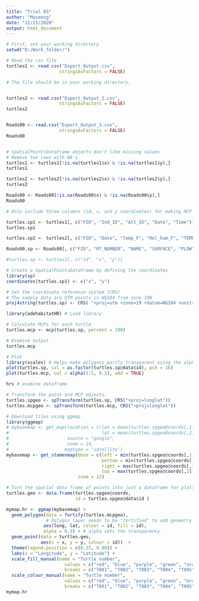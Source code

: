 ---
title: "Trial 03"
author: "Maseeng"
date: "12/15/2020"
output: html_document
---

```{r, eval = FALSE}

# First, set your working directory 
setwd("D:/Work_folder/")

# Read the csv file
turtles1 <- read.csv("Export_Output.csv", 
                    stringsAsFactors = FALSE) 

# The file should be in your working directory.


turtles2 <- read.csv("Export_Output_2.csv", 
                    stringsAsFactors = FALSE) 
turtles2


Roads00 <- read.csv("Export_Output_3.csv", 
                    stringsAsFactors = FALSE) 
Roads00
```


```{R, eval = FALSE}



```


```{R, eval = FALSE}

# SpatialPointsDataFrame objects don't like missing values
# Remove two rows with NA's
turtles1 <- turtles1[!is.na(turtles1$x) & !is.na(turtles1$y),]
turtles1

turtles2 <- turtles2[!is.na(turtles2$x) & !is.na(turtles2$y),]
turtles2

Roads00 <- Roads00[!is.na(Roads00$x) & !is.na(Roads00$y),]
Roads00

# Only include three columns (id, x, and y coordinates) for making MCP's

turtles.sp1 <- turtles1[, c("FID", "Ind_ID", "Alt_ID", "Date", "Time")]
turtles.sp1

turtles.sp2 <- turtles2[, c("FID", "Date", "Temp_F", "Rel_hum_F", "TEMP_G")]

Roads00.sp <- Roads00[, c("FID", "RT_NUMBER", "NAME", "SURFACE", "PLOW")]

#turtles.sp <- turtles1[, c("id", "x", "y")]

```


```{R, eval = FALSE}

# Create a SpatialPointsDataFrame by defining the coordinates
library(sp)
coordinates(turtles.sp1) <- c("x", "y")

# Set the coordinate reference system (CRS)
# The sample data are UTM points in WGS84 from zone 19N
proj4string(turtles.sp) <- CRS( "+proj=utm +zone=19 +datum=WGS84 +units=m +no_defs" )

```

```{R, eval = FALSE}

library(adehabitatHR) # Load library

```

```{R, eval = FALSE}

# Calculate MCPs for each turtle
turtles.mcp <- mcp(turtles.sp, percent = 100)

# Examine output
turtles.mcp

```


```{R = eval = FALSE}

# Plot
library(scales) # Helps make polygons partly transparent using the alpha argument below
plot(turtles.sp, col = as.factor(turtles.sp@data$id), pch = 16)
plot(turtles.mcp, col = alpha(1:5, 0.5), add = TRUE)

hrs # examine dataframe

```


```{r, eval = FALSE}

# Transform the point and MCP objects. 
turtles.spgeo <- spTransform(turtles.sp, CRS("+proj=longlat"))
turtles.mcpgeo <- spTransform(turtles.mcp, CRS("+proj=longlat"))

```


```{r, eval = FALSE}


# Download tiles using ggmap
library(ggmap)
# mybasemap <- get_map(location = c(lon = mean(turtles.spgeo@coords[,1]), 
#                                   lat = mean(turtles.spgeo@coords[,2])), 
#                      source = "google", 
#                      zoom = 14,
#                     maptype = 'satellite')
mybasemap <- get_stamenmap(bbox = c(left = min(turtles.spgeo@coords[,1])-0.005, 
                                    bottom = min(turtles.spgeo@coords[,2])-0.005, 
                                    right = max(turtles.spgeo@coords[,1])+0.005, 
                                    top = max(turtles.spgeo@coords[,2])+0.005), 
                           zoom = 12)
```

```{r, eval = }

# Turn the spatial data frame of points into just a dataframe for plotting in ggmap
turtles.geo <- data.frame(turtles.spgeo@coords, 
                          id = turtles.spgeo@data$id )

mymap.hr <- ggmap(mybasemap) + 
  geom_polygon(data = fortify(turtles.mcpgeo),  
               # Polygon layer needs to be "fortified" to add geometry to the dataframe
              aes(long, lat, colour = id, fill = id),
              alpha = 0.3) + # alpha sets the transparency
  geom_point(data = turtles.geo, 
             aes(x = x, y = y, colour = id))  +
  theme(legend.position = c(0.15, 0.80)) +
  labs(x = "Longitude", y = "Latitude") +
  scale_fill_manual(name = "Turtle number", 
                      values = c("red", "blue", "purple", "green", "orange"),
                      breaks = c("T001", "T002", "T003", "T004", "T005")) +
  scale_colour_manual(name = "Turtle number", 
                      values = c("red", "blue", "purple", "green", "orange"),
                      breaks = c("T001", "T002", "T003", "T004", "T005"))
mymap.hr

```